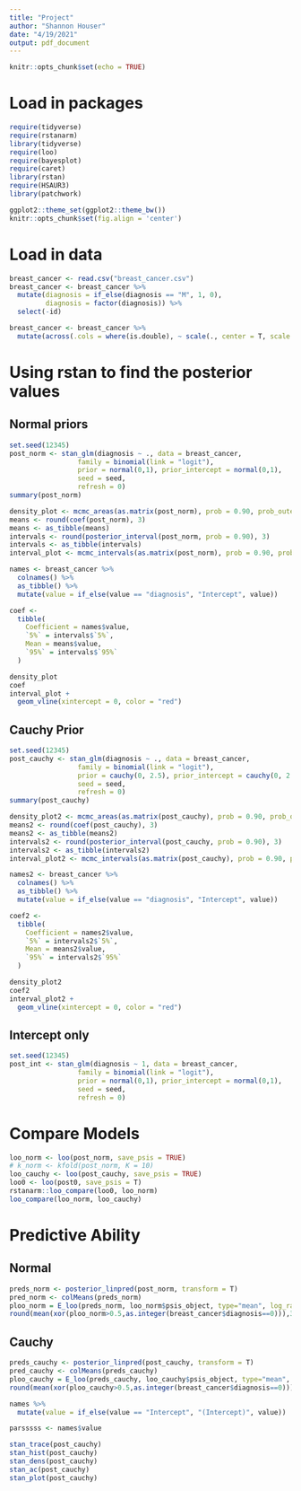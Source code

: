 ```yaml
---
title: "Project"
author: "Shannon Houser"
date: "4/19/2021"
output: pdf_document
---
```


```r
knitr::opts_chunk$set(echo = TRUE)
```

# Load in packages

```r
require(tidyverse)
require(rstanarm)
library(tidyverse)
require(loo)
require(bayesplot)
require(caret)
library(rstan)
require(HSAUR3)
library(patchwork)

ggplot2::theme_set(ggplot2::theme_bw())
knitr::opts_chunk$set(fig.align = 'center')
```

# Load in data

```r
breast_cancer <- read.csv("breast_cancer.csv")
breast_cancer <- breast_cancer %>% 
  mutate(diagnosis = if_else(diagnosis == "M", 1, 0),
         diagnosis = factor(diagnosis)) %>% 
  select(-id)

breast_cancer <- breast_cancer %>% 
  mutate(across(.cols = where(is.double), ~ scale(., center = T, scale = F)))# ~ (. - mean(.))/sd(.)))
```


# Using rstan to find the posterior values

## Normal priors
```r
set.seed(12345)
post_norm <- stan_glm(diagnosis ~ ., data = breast_cancer,
                 family = binomial(link = "logit"), 
                 prior = normal(0,1), prior_intercept = normal(0,1),
                 seed = seed,
                 refresh = 0)
summary(post_norm)
```

```r
density_plot <- mcmc_areas(as.matrix(post_norm), prob = 0.90, prob_outer = 1)
means <- round(coef(post_norm), 3)
means <- as_tibble(means)
intervals <- round(posterior_interval(post_norm, prob = 0.90), 3)
intervals <- as_tibble(intervals)
interval_plot <- mcmc_intervals(as.matrix(post_norm), prob = 0.90, prob_outer = 1)

names <- breast_cancer %>% 
  colnames() %>% 
  as_tibble() %>% 
  mutate(value = if_else(value == "diagnosis", "Intercept", value)) 

coef <- 
  tibble(
    Coefficient = names$value,
    `5%` = intervals$`5%`,
    Mean = means$value,
    `95%` = intervals$`95%`
  )

density_plot
coef
interval_plot + 
  geom_vline(xintercept = 0, color = "red")


```

## Cauchy Prior

```r
set.seed(12345)
post_cauchy <- stan_glm(diagnosis ~ ., data = breast_cancer,
                 family = binomial(link = "logit"), 
                 prior = cauchy(0, 2.5), prior_intercept = cauchy(0, 2.5),
                 seed = seed,
                 refresh = 0)
summary(post_cauchy)
```


```r
density_plot2 <- mcmc_areas(as.matrix(post_cauchy), prob = 0.90, prob_outer = 1)
means2 <- round(coef(post_cauchy), 3)
means2 <- as_tibble(means2)
intervals2 <- round(posterior_interval(post_cauchy, prob = 0.90), 3)
intervals2 <- as_tibble(intervals2)
interval_plot2 <- mcmc_intervals(as.matrix(post_cauchy), prob = 0.90, prob_outer = 1)

names2 <- breast_cancer %>% 
  colnames() %>% 
  as_tibble() %>% 
  mutate(value = if_else(value == "diagnosis", "Intercept", value)) 

coef2 <- 
  tibble(
    Coefficient = names2$value,
    `5%` = intervals2$`5%`,
    Mean = means2$value,
    `95%` = intervals2$`95%`
  )

density_plot2 
coef2
interval_plot2 + 
  geom_vline(xintercept = 0, color = "red") 


```

## Intercept only

```r
set.seed(12345)
post_int <- stan_glm(diagnosis ~ 1, data = breast_cancer,
                 family = binomial(link = "logit"), 
                 prior = normal(0,1), prior_intercept = normal(0,1),
                 seed = seed,
                 refresh = 0)
```


# Compare Models

```r
loo_norm <- loo(post_norm, save_psis = TRUE)
# k_norm <- kfold(post_norm, K = 10)
loo_cauchy <- loo(post_cauchy, save_psis = TRUE)
loo0 <- loo(post0, save_psis = T)
rstanarm::loo_compare(loo0, loo_norm)
loo_compare(loo_norm, loo_cauchy)
```

# Predictive Ability

## Normal

```r
preds_norm <- posterior_linpred(post_norm, transform = T)
pred_norm <- colMeans(preds_norm)
ploo_norm = E_loo(preds_norm, loo_norm$psis_object, type="mean", log_ratios = -log_lik(post_norm))$value
round(mean(xor(ploo_norm>0.5,as.integer(breast_cancer$diagnosis==0))),3)
```

## Cauchy

```r
preds_cauchy <- posterior_linpred(post_cauchy, transform = T)
pred_cauchy <- colMeans(preds_cauchy)
ploo_cauchy = E_loo(preds_cauchy, loo_cauchy$psis_object, type="mean", log_ratios = -log_lik(post_cauchy))$value
round(mean(xor(ploo_cauchy>0.5,as.integer(breast_cancer$diagnosis==0))),3)
```


```r
names %>% 
  mutate(value = if_else(value == "Intercept", "(Intercept)", value))

parsssss <- names$value

stan_trace(post_cauchy)
stan_hist(post_cauchy)
stan_dens(post_cauchy)
stan_ac(post_cauchy)
stan_plot(post_cauchy)
```







































